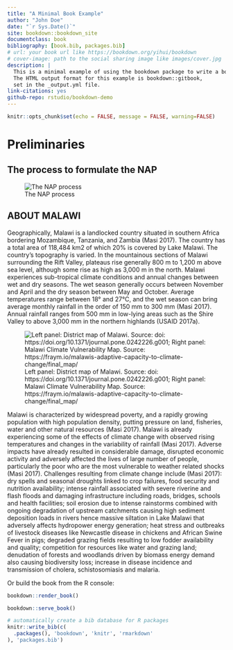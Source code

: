 ```yaml
--- 
title: "A Minimal Book Example"
author: "John Doe"
date: "`r Sys.Date()`"
site: bookdown::bookdown_site
documentclass: book
bibliography: [book.bib, packages.bib]
# url: your book url like https://bookdown.org/yihui/bookdown
# cover-image: path to the social sharing image like images/cover.jpg
description: |
  This is a minimal example of using the bookdown package to write a book.
  The HTML output format for this example is bookdown::gitbook,
  set in the _output.yml file.
link-citations: yes
github-repo: rstudio/bookdown-demo
---
```


```r
knitr::opts_chunk$set(echo = FALSE, message = FALSE, warning=FALSE)
``` 

# Preliminaries {-}
## The process to formulate the NAP {-}

![The NAP process](images/nap_process.png)  

## ABOUT MALAWI  {-}

Geographically, Malawi is a landlocked country situated in southern Africa bordering Mozambique, Tanzania, and Zambia (Masi 2017).  The country has a total area of 118,484 km2 of which 20% is covered by Lake Malawi. The country’s topography is varied. In the mountainous sections of Malawi surrounding the Rift Valley, plateaus rise generally 800 m to 1,200 m above sea level, although some rise as high as 3,000 m in the north. Malawi experiences sub-tropical climate conditions and annual changes between wet and dry seasons. The wet season generally occurs between November and April and the dry season between May and October. Average temperatures range between 18° and 27°C, and the wet season can bring average monthly rainfall in the order of 150 mm to 300 mm (Masi 2017). Annual rainfall ranges from 500 mm in low-lying areas such as the Shire Valley to above 3,000 mm in the northern highlands (USAID 2017a). 

![Left panel: District map of Malawi. Source: doi: https://doi.org/10.1371/journal.pone.0242226.g001;    Right panel: Malawi Climate Vulnerability Map. Source: https://fraym.io/malawis-adaptive-capacity-to-climate-change/final_map/](images/admn2_map.png)

            

Malawi is characterized by widespread poverty, and a rapidly growing population with high population density, putting pressure on land, fisheries, water and other natural resources (Masi 2017). Malawi is already experiencing some of the effects of climate change with observed rising temperatures and changes in the variability of rainfall (Masi 2017). Adverse impacts have already resulted in considerable damage, disrupted economic activity and adversely affected the lives of large number of people, particularly the poor who are the most vulnerable to weather related shocks (Masi 2017).  Challenges resulting from climate change include (Masi 2017): dry spells and seasonal droughts linked to crop failures, food security and nutrition availability; intense rainfall associated with severe riverine and flash floods and damaging infrastructure including roads, bridges, schools and health facilities; soil erosion due to intense rainstorms combined with ongoing degradation of upstream catchments causing high sediment deposition loads in rivers hence massive siltation in Lake Malawi that adversely affects hydropower energy generation; heat stress and outbreaks of livestock diseases like Newcastle disease in chickens and African Swine Fever in pigs; degraded grazing fields resulting to low fodder availability and quality; competition for resources like water and grazing land; denudation of forests and woodlands driven by biomass energy demand also causing biodiversity loss; increase in disease incidence and transmission of cholera, schistosomiasis and malaria. 

Or build the book from the R console:

```r
bookdown::render_book()
```


```r
bookdown::serve_book()
```


```r
# automatically create a bib database for R packages
knitr::write_bib(c(
  .packages(), 'bookdown', 'knitr', 'rmarkdown'
), 'packages.bib')
```
